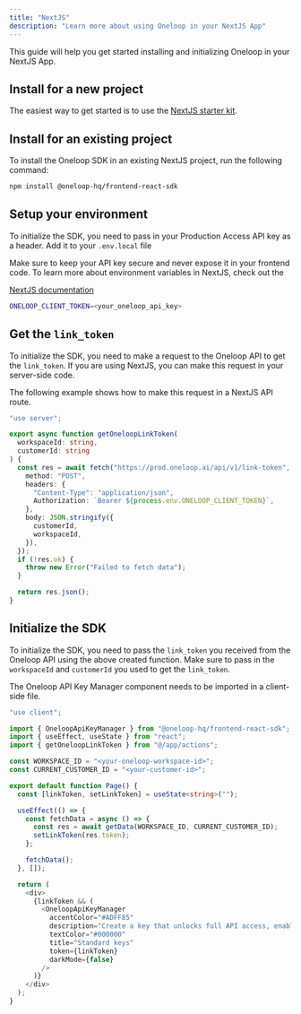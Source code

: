 ```yaml
---
title: "NextJS"
description: "Learn more about using Oneloop in your NextJS App"
---
```


This guide will help you get started installing and initializing Oneloop in your NextJS App.

## Install for a new project

The easiest way to get started is to use the <a href="https://github.com/oneloop-starter-kits/oneloop-nextjs-app-router-starter-kit">NextJS starter kit</a>.

## Install for an existing project

To install the Oneloop SDK in an existing NextJS project, run the following command:

```bash npm
npm install @oneloop-hq/frontend-react-sdk
```

## Setup your environment

To initialize the SDK, you need to pass in your Production Access API key as a header. Add it to your `.env.local` file

<Warning>

Make sure to keep your API key secure and never expose it in your frontend
code. To learn more about environment variables in NextJS, check out the

  <a href="https://nextjs.org/docs/basic-features/environment-variables">
    NextJS documentation
  </a>
</Warning>

```bash .env.local
ONELOOP_CLIENT_TOKEN=<your_oneloop_api_key>
```

## Get the `link_token`

To initialize the SDK, you need to make a request to the Oneloop API to get the `link_token`.
If you are using NextJS, you can make this request in your server-side code.

The following example shows how to make this request in a NextJS API route.

```typescript action.ts
"use server";

export async function getOneloopLinkToken(
  workspaceId: string,
  customerId: string
) {
  const res = await fetch("https://prod.oneloop.ai/api/v1/link-token", {
    method: "POST",
    headers: {
      "Content-Type": "application/json",
      Authorization: `Bearer ${process.env.ONELOOP_CLIENT_TOKEN}`,
    },
    body: JSON.stringify({
      customerId,
      workspaceId,
    }),
  });
  if (!res.ok) {
    throw new Error("Failed to fetch data");
  }

  return res.json();
}
```

## Initialize the SDK

To initialize the SDK, you need to pass the `link_token` you received from the Oneloop API using the above created function.
Make sure to pass in the `workspaceId` and `customerId` you used to get the `link_token`.

<Info>
  The Oneloop API Key Manager component needs to be imported in a client-side
  file.
</Info>

```typescript api-manager.tsx
"use client";

import { OneloopApiKeyManager } from "@oneloop-hq/frontend-react-sdk";
import { useEffect, useState } from "react";
import { getOneloopLinkToken } from "@/app/actions";

const WORKSPACE_ID = "<your-oneloop-workspace-id>";
const CURRENT_CUSTOMER_ID = "<your-customer-id>";

export default function Page() {
  const [linkToken, setLinkToken] = useState<string>("");

  useEffect(() => {
    const fetchData = async () => {
      const res = await getData(WORKSPACE_ID, CURRENT_CUSTOMER_ID);
      setLinkToken(res.token);
    };

    fetchData();
  }, []);

  return (
    <div>
      {linkToken && (
        <OneloopApiKeyManager
          accentColor="#ADFF85"
          description="Create a key that unlocks full API access, enabling extensive interaction with your account. Learn more"
          textColor="#000000"
          title="Standard keys"
          token={linkToken}
          darkMode={false}
        />
      )}
    </div>
  );
}
```
